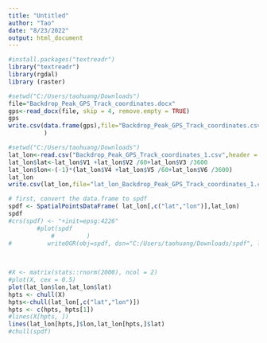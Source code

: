 ---
title: "Untitled"
author: "Tao"
date: "8/23/2022"
output: html_document
---

```{r}
#install.packages("textreadr")
library("textreadr")
library(rgdal)  
library (raster)
```

```{r}
#setwd("C:/Users/taohuang/Downloads")
file="Backdrop_Peak_GPS_Track_coordinates.docx"
gps<-read_docx(file, skip = 4, remove.empty = TRUE)
gps
write.csv(data.frame(gps),file="Backdrop_Peak_GPS_Track_coordinates.csv" , row.names=F
          )
```

```{r}
#setwd("C:/Users/taohuang/Downloads")
lat_lon<-read.csv("Backdrop_Peak_GPS_Track_coordinates_1.csv",header = F)
lat_lon$lat<-lat_lon$V1 +lat_lon$V2 /60+lat_lon$V3 /3600
lat_lon$lon<-(-1)*(lat_lon$V4 +lat_lon$V5 /60+lat_lon$V6 /3600)
lat_lon
write.csv(lat_lon,file="lat_lon_Backdrop_Peak_GPS_Track_coordinates_1.csv")
```

```{r}
# first, convert the data.frame to spdf
spdf <- SpatialPointsDataFrame( lat_lon[,c("lat","lon")],lat_lon)
spdf
#crs(spdf) <- "+init=epsg:4226"
        #plot(spdf
            #         )
#          writeOGR(obj=spdf, dsn="C:/Users/taohuang/Downloads/spdf", layer="spdf", driver="ESRI Shapefile") 
          
          
```

```{r}
#X <- matrix(stats::rnorm(2000), ncol = 2)
#plot(X, cex = 0.5)
plot(lat_lon$lon,lat_lon$lat)
hpts <- chull(X)
hpts<-chull(lat_lon[,c("lat","lon")])
hpts <- c(hpts, hpts[1])
#lines(X[hpts, ])
lines(lat_lon[hpts,]$lon,lat_lon[hpts,]$lat)
#chull(spdf)
```

